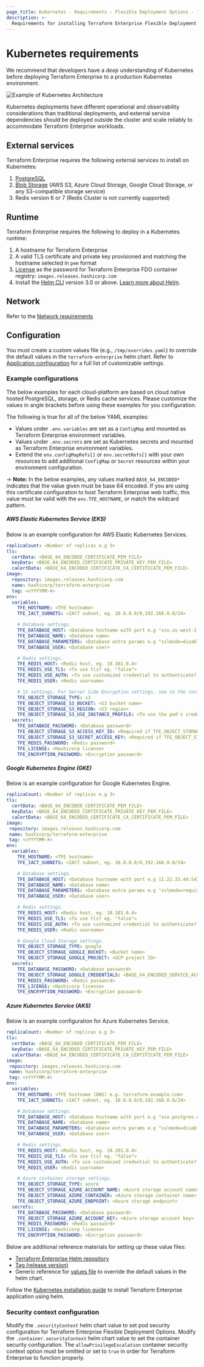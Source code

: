 ```yaml
---
page_title: Kubernetes - Requirements - Flexible Deployment Options - Terraform Enterprise
description: >-
  Requirements for installing Terraform Enterprise Flexible Deployment Options on Kubernetes.
---
```


# Kubernetes requirements

We recommend that developers have a _deep_ understanding of Kubernetes before deploying Terraform Enterprise to a production Kubernetes environment.

![Example of Kubernetes Architecture](/img/docs/TFE_In_Kubernetes.png)

Kubernetes deployments have different operational and observability considerations than traditional deployments, and external service dependencies should be deployed outside the cluster and scale reliably to accommodate Terraform Enterprise workloads.

## External services

Terraform Enterprise requires the following external services to install on Kubernetes:
1. [PostgreSQL](/terraform/enterprise/flexible-deployments/install/requirements/data-storage/postgres-requirements)
2. [Blob Storage](/terraform/enterprise/flexible-deployments/install/requirements/data-storage/operational-mode-requirements#external-services-mode) (AWS S3, Azure Cloud Storage, Google Cloud Storage, or any S3-compatible storage service)
3. Redis version 6 or 7 (Redis Cluster is not currently supported)

## Runtime

Terraform Enterprise requires the following to deploy in a Kubernetes runtime:
1. A hostname for Terraform Enterprise
2. A valid TLS certificate and private key provisioned and matching the hostname selected in `pem` format
3. [License](/terraform/enterprise/flexible-deployments/install/requirements/license) as the password for Terraform Enterprise FDO container registry: `images.releases.hashicorp.com`
4. Install the [Helm CLI](https://helm.sh/docs/intro/install/) version 3.0 or above. [Learn more about Helm](https://helm.sh/docs/intro/using_helm/).

## Network
Refer to the [Network requirements](/terraform/enterprise/flexible-deployments/install/requirements/network)

## Configuration

You must create a custom values file (e.g., `/tmp/overrides.yaml`) to override the default values in the `terraform-enterprise` helm chart. Refer to [Application configuration](/terraform/enterprise/flexible-deployments/install/configuration) for a full list of customizable settings.

### Example configurations

The below examples for each cloud-platform are based on cloud native hosted PostgreSQL, storage, or Redis cache services. Please customize the values in angle brackets before using these examples for you configuration.

The following is true for all of the below YAML examples:
- Values under `.env.variables` are set as a `ConfigMap` and mounted as Terraform Enterprise environment variables.
- Values under `.env.secrets` are set as Kubernetes secrets and mounted as Terraform Enterprise environment variables.
- Extend the `env.configMapRefs[]` or `env.secretRefs[]` with your own resources to add additional `ConfigMap` or `Secret` resources within your environment configuration.

-> **Note:** In the below examples, any values marked `BASE_64_ENCODED*` indicates that the value given must be base 64 encoded. If you are using this certificate configuration to host Terraform Enterprise web traffic, this value must be valid with the `env.TFE_HOSTNAME`, or match the wildcard pattern.

##### AWS Elastic Kubernetes Service (EKS)

Below is an example configuration for AWS Elastic Kubernetes Services.

```YAML
replicaCount: <Number of replicas e.g 3>
tls:
  certData: <BASE_64_ENCODED_CERTIFICATE_PEM_FILE>
  keyData: <BASE_64_ENCODED_CERTIFICATE_PRIVATE_KEY_PEM_FILE>
  caCertData: <BASE_64_ENCODED_CERTIFICATE_CA_CERTIFICATE_PEM_FILE>
image:
  repository: images.releases.hashicorp.com
  name: hashicorp/terraform-enterprise
  tag: <vYYYYMM-#>
env:
  variables:
    TFE_HOSTNAME: <TFE hostname>
    TFE_IACT_SUBNETS: <IACT subnet, eg. 10.0.0.0/8,192.168.0.0/24>

    # Database settings.
    TFE_DATABASE_HOST: <Database hostname with port e.g "xxx.us-west-2.rds.amazonaws.com:5432">
    TFE_DATABASE_NAME: <Database name>
    TFE_DATABASE_PARAMETERS: <Database extra params e.g "sslmode=disable">
    TFE_DATABASE_USER: <Database user>

    # Redis settings.
    TFE_REDIS_HOST: <Redis host, eg. 10.101.0.4>
    TFE_REDIS_USE_TLS: <To use tls? eg. "false">
    TFE_REDIS_USE_AUTH: <To use customized credential to authenticate? eg. "true">
    TFE_REDIS_USER: <Redis username>

    # S3 settings. For Server Side Encryption settings, see to the configuration reference.
    TFE_OBJECT_STORAGE_TYPE: s3
    TFE_OBJECT_STORAGE_S3_BUCKET: <S3 bucket name>
    TFE_OBJECT_STORAGE_S3_REGION: <S3 region>
    TFE_OBJECT_STORAGE_S3_USE_INSTANCE_PROFILE: <To use the pod's credentials to authenticate with AWS? e.g. false>
  secrets:
    TFE_DATABASE_PASSWORD: <Database password>
    TFE_OBJECT_STORAGE_S3_ACCESS_KEY_ID: <Required if TFE_OBJECT_STORAGE_S3_USE_INSTANCE_PROFILE is false>
    TFE_OBJECT_STORAGE_S3_SECRET_ACCESS_KEY: <Required if TFE_OBJECT_STORAGE_S3_USE_INSTANCE_PROFILE is false>
    TFE_REDIS_PASSWORD: <Redis password>
    TFE_LICENSE: <Hashicorp license>
    TFE_ENCRYPTION_PASSWORD: <Encryption password>
```

##### Google Kubernetes Engine (GKE)

Below is an example configuration for Google Kubernetes Engine.

```YAML
replicaCount: <Number of replicas e.g 3>
tls:
  certData: <BASE_64_ENCODED_CERTIFICATE_PEM_FILE>
  keyData: <BASE_64_ENCODED_CERTIFICATE_PRIVATE_KEY_PEM_FILE>
  caCertData: <BASE_64_ENCODED_CERTIFICATE_CA_CERTIFICATE_PEM_FILE>
image:
 repository: images.releases.hashicorp.com
 name: hashicorp/terraform-enterprise
 tag: <vYYYYMM-#>
env:
  variables:
    TFE_HOSTNAME: <TFE hostname>
    TFE_IACT_SUBNETS: <IACT subnet, eg. 10.0.0.0/8,192.168.0.0/24>

    # Database settings.
    TFE_DATABASE_HOST: <Database hostname with port e.g 11.22.33.44:5432>
    TFE_DATABASE_NAME: <Database name>
    TFE_DATABASE_PARAMETERS: <Database extra params e.g "sslmode=require">
    TFE_DATABASE_USER: <Database user>

    # Redis settings.
    TFE_REDIS_HOST: <Redis host, eg. 10.101.0.4>
    TFE_REDIS_USE_TLS: <To use tls? eg. "false">
    TFE_REDIS_USE_AUTH: <To use customized credential to authenticate? eg. "true">
    TFE_REDIS_USER: <Redis username>

    # Google Cloud Storage settings.
    TFE_OBJECT_STORAGE_TYPE: google
    TFE_OBJECT_STORAGE_GOOGLE_BUCKET: <Bucket name>
    TFE_OBJECT_STORAGE_GOOGLE_PROJECT: <GCP project ID>
  secrets:
    TFE_DATABASE_PASSWORD: <Database password>
    TFE_OBJECT_STORAGE_GOOGLE_CREDENTIALS: <BASE_64_ENCODED_SERVICE_ACCOUNT_CREDENTIALS>
    TFE_REDIS_PASSWORD: <Redis password>
    TFE_LICENSE: <Hashicorp license>
    TFE_ENCRYPTION_PASSWORD: <Encryption password>
```

##### Azure Kubernetes Service (AKS)

Below is an example configuration for Azure Kubernetes Service.

```YAML
replicaCount: <Number of replicas e.g 3>
tls:
  certData: <BASE_64_ENCODED_CERTIFICATE_PEM_FILE>
  keyData: <BASE_64_ENCODED_CERTIFICATE_PRIVATE_KEY_PEM_FILE>
  caCertData: <BASE_64_ENCODED_CERTIFICATE_CA_CERTIFICATE_PEM_FILE>
image:
 repository: images.releases.hashicorp.com
 name: hashicorp/terraform-enterprise
 tag: <vYYYYMM-#>
env:
  variables:
    TFE_HOSTNAME: <TFE hostname (DNS) e.g. terraform.example.com>
    TFE_IACT_SUBNETS: <IACT subnet, eg. 10.0.0.0/8,192.168.0.0/24>

    # Database settings.
    TFE_DATABASE_HOST: <Database hostname with port e.g "xxx.postgres.database.azure.com:5432">
    TFE_DATABASE_NAME: <Database name>
    TFE_DATABASE_PARAMETERS: <Database extra params e.g "sslmode=disable">
    TFE_DATABASE_USER: <Database user>

    # Redis settings.
    TFE_REDIS_HOST: <Redis host, eg. 10.101.0.4>
    TFE_REDIS_USE_TLS: <To use tls? eg. "false">
    TFE_REDIS_USE_AUTH: <To use customized credential to authenticate? eg. "true">
    TFE_REDIS_USER: <Redis username>

    # Azure container storage settings.
    TFE_OBJECT_STORAGE_TYPE: azure
    TFE_OBJECT_STORAGE_AZURE_ACCOUNT_NAME: <Azure storage account name>
    TFE_OBJECT_STORAGE_AZURE_CONTAINER: <Azure storage container name>
    TFE_OBJECT_STORAGE_AZURE_ENDPOINT: <Azure storage endpoint>
  secrets:
    TFE_DATABASE_PASSWORD: <Database password>
    TFE_OBJECT_STORAGE_AZURE_ACCOUNT_KEY: <Azure storage account key>
    TFE_REDIS_PASSWORD: <Redis password>
    TFE_LICENSE: <Hashicorp license>
    TFE_ENCRYPTION_PASSWORD: <Encryption password>
```

Below are additional reference materials for setting up these value files:
  - [Terraform Enterprise Helm repository](https://github.com/hashicorp/terraform-enterprise-helm)
  - [Tag (release version)](/terraform/enterprise/releases)
  - Generic reference for [values file](https://helm.sh/docs/chart_template_guide/values_files/) to override the default values in the helm chart.

Follow the [Kubernetes installation guide](/terraform/enterprise/flexible-deployments/install/kubernetes/install) to install Terraform Enterprise application using helm.

### Security context configuration

Modify the `.securityContext` helm chart value to set pod security configuration for Terraform Enterprise Flexible Deployment Options. Modify the `.container.securityContext` helm chart value to set the container security configuration. The `allowPrivilegeEscalation` container security context option must be omitted or set to `true` in order for Terraform Enterprise to function properly.
